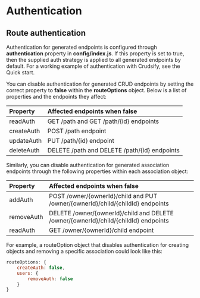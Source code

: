 # Authentication

## Route authentication
Authentication for generated endpoints is configured through **authentication** property in **config/index.js**. If this property is set to true, then the supplied auth strategy is applied to all generated endpoints by default. For a working example of authentication with Crudsify, see the Quick start.

You can disable authentication for generated CRUD endpoints by setting the correct property to **false** within the **routeOptions** object. Below is a list of properties and the endpoints they affect:

|**Property**|**Affected endpoints when false**|
| :- | :- |
|readAuth|GET /path and GET /path/\{id\} endpoints|
|createAuth|POST /path endpoint|
|updateAuth|PUT /path/\{id\} endpoint|
|deleteAuth|DELETE /path and DELETE /path/\{id\} endpoints|

Similarly, you can disable authentication for generated association endpoints through the following properties within each association object:

|**Property**|**Affected endpoints when false**|
| :- | :- |
|addAuth|POST /owner/\{ownerId\}/child and PUT /owner/\{ownerId\}/child/\{childId\} endpoints|
|removeAuth|DELETE /owner/\{ownerId\}/child and DELETE /owner/\{ownerId\}/child/\{childId\} endpoints|
|readAuth|GET /owner/\{ownerId\}/child endpoint|

For example, a routeOption object that disables authentication for creating objects and removing a specific association could look like this:

```js
routeOptions: {
    createAuth: false,
    users: {
        removeAuth: false
    }
}
```